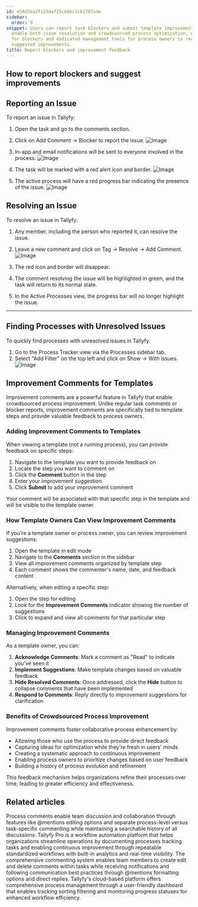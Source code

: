 ```yaml
---
id: e34d3ea2f12ddaf25cb6bc1cb1787ede
sidebar:
  order: 9
snippet: Users can report task blockers and submit template improvement comments to
  enable both issue resolution and crowdsourced process optimization, with notifications
  for blockers and dedicated management tools for process owners to review and implement
  suggested improvements.
title: Report blockers and improvement feedback
---
```


## How to report blockers and suggest improvements

## Reporting an Issue

To report an issue in Tallyfy:

1. Open the task and go to the comments section.
2. Click on Add Comment -> Blocker to report the issue.
   ![Image](https://screenshots.tallyfy.com/tallyfy%2Fpro%2Fdesktop-light-report-issue-on-process.png)

3. In-app and email notifications will be sent to everyone involved in the process.
   ![Image](https://screenshots.tallyfy.com/file-mtlQLnusSJ.png)

4. The task will be marked with a red alert icon and border.
   ![Image](https://screenshots.tallyfy.com/tallyfy%2Fpro%2Fdesktop-light-show-problem-process.png)

5. The active process will have a red progress bar indicating the presence of the issue.
   ![Image](https://screenshots.tallyfy.com/tallyfy%2Fpro%2Fdesktop-light-show-activeprocess-issue.png)

## Resolving an Issue

To resolve an issue in Tallyfy:

1. Any member, including the person who reported it, can resolve the issue.
2. Leave a new comment and click on Tag -> Resolve -> Add Comment.
   ![Image](https://screenshots.tallyfy.com/tallyfy%2Fpro%2Fdesktop-light-how-to-resolve-issue.png)

3. The red icon and border will disappear.
4. The comment resolving the issue will be highlighted in green, and the task will return to its normal state.
5. In the Active Processes view, the progress bar will no longer highlight the issue.

---

## Finding Processes with Unresolved Issues

To quickly find processes with unresolved issues in Tallyfy:

1. Go to the Process Tracker view via the Processes sidebar tab.
2. Select "Add Filter" on the top left and click on Show -> With issues.
   ![Image](https://screenshots.tallyfy.com/tallyfy%2Fpro%2Fdesktop-light-show-unsolved-problems.png)

## Improvement Comments for Templates

Improvement comments are a powerful feature in Tallyfy that enable crowdsourced process improvement. Unlike regular task comments or blocker reports, improvement comments are specifically tied to template steps and provide valuable feedback to process owners.

### Adding Improvement Comments to Templates

When viewing a template (not a running process), you can provide feedback on specific steps:

1. Navigate to the template you want to provide feedback on
2. Locate the step you want to comment on
3. Click the **Comment** button in the step
4. Enter your improvement suggestion
5. Click **Submit** to add your improvement comment

Your comment will be associated with that specific step in the template and will be visible to the template owner.

### How Template Owners Can View Improvement Comments

If you're a template owner or process owner, you can review improvement suggestions:

1. Open the template in edit mode
2. Navigate to the **Comments** section in the sidebar
3. View all improvement comments organized by template step
4. Each comment shows the commenter's name, date, and feedback content

Alternatively, when editing a specific step:

1. Open the step for editing
2. Look for the **Improvement Comments** indicator showing the number of suggestions
3. Click to expand and view all comments for that particular step

### Managing Improvement Comments

As a template owner, you can:

1. **Acknowledge Comments**: Mark a comment as "Read" to indicate you've seen it
2. **Implement Suggestions**: Make template changes based on valuable feedback
3. **Hide Resolved Comments**: Once addressed, click the **Hide** button to collapse comments that have been implemented
4. **Respond to Comments**: Reply directly to improvement suggestions for clarification

### Benefits of Crowdsourced Process Improvement

Improvement comments foster collaborative process enhancement by:

- Allowing those who use the process to provide direct feedback
- Capturing ideas for optimization while they're fresh in users' minds
- Creating a systematic approach to continuous improvement
- Enabling process owners to prioritize changes based on user feedback
- Building a history of process evolution and refinement

This feedback mechanism helps organizations refine their processes over time, leading to greater efficiency and effectiveness.


## Related articles
<CardGrid>
<LinkTitleCard header="<b>Processes > Commenting processes</b>" href="/products/pro/tracking-and-tasks/processes/how-can-i-manage-comments-in-tallyfy/" > Process comments enable team discussion and collaboration through features like @mentions editing options and separate process-level versus task-specific commenting while maintaining a searchable history of all discussions. </LinkTitleCard>
<LinkTitleCard header="<b>Introduction</b>" href="/products/pro/" > Tallyfy Pro is a workflow automation platform that helps organizations streamline operations by documenting processes tracking tasks and enabling continuous improvement through repeatable standardized workflows with built-in analytics and real-time visibility. </LinkTitleCard>
<LinkTitleCard header="<b>Tasks > Manage comments</b>" href="/products/pro/tracking-and-tasks/tasks/how-can-i-manage-comments-in-tallyfy/" > The comprehensive commenting system enables team members to create edit and delete comments within tasks while receiving notifications and following communication best practices through @mentions formatting options and direct replies. </LinkTitleCard>
<LinkTitleCard header="<b>Tracker View > Manage and track my processes</b>" href="/products/pro/tracking-and-tasks/tracker-view/how-can-i-manage-and-track-my-processes-on-tallyfy/" > Tallyfy's cloud-based platform offers comprehensive process management through a user-friendly dashboard that enables tracking sorting filtering and monitoring progress statuses for enhanced workflow efficiency. </LinkTitleCard>
</CardGrid>